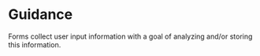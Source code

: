 
<Meta title="components/Form Error Alert/Guidance" />

# Guidance

Forms collect user input information with a goal of analyzing and/or storing this information.
